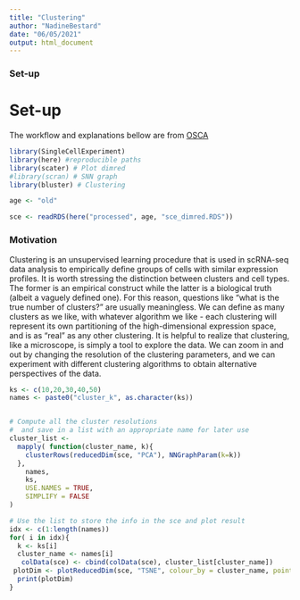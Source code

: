 ```yaml
---
title: "Clustering"
author: "NadineBestard"
date: "06/05/2021"
output: html_document
---
```

### Set-up

# Set-up

The workflow and explanations bellow are from [OSCA](https://bioconductor.org/books/release/OSCA/dimensionality-reduction.html)

```r
library(SingleCellExperiment)
library(here) #reproducible paths
library(scater) # Plot dimred
#library(scran) # SNN graph
library(bluster) # Clustering 
```

```r
age <- "old"
```

```r
sce <- readRDS(here("processed", age, "sce_dimred.RDS"))
```

### Motivation

Clustering is an unsupervised learning procedure that is used in scRNA-seq data analysis to empirically define groups of cells with similar expression profiles. It is worth stressing the distinction between clusters and cell types. The former is an empirical construct while the latter is a biological truth (albeit a vaguely defined one). For this reason, questions like “what is the true number of clusters?” are usually meaningless. We can define as many clusters as we like, with whatever algorithm we like - each clustering will represent its own partitioning of the high-dimensional expression space, and is as “real” as any other clustering.
It is helpful to realize that clustering, like a microscope, is simply a tool to explore the data. We can zoom in and out by changing the resolution of the clustering parameters, and we can experiment with different clustering algorithms to obtain alternative perspectives of the data.


```r
ks <- c(10,20,30,40,50)
names <- paste0("cluster_k", as.character(ks))


# Compute all the cluster resolutions
#  and save in a list with an appropriate name for later use
cluster_list <- 
  mapply( function(cluster_name, k){ 
    clusterRows(reducedDim(sce, "PCA"), NNGraphParam(k=k))
  },
    names,
    ks,
    USE.NAMES = TRUE,
    SIMPLIFY = FALSE
)

# Use the list to store the info in the sce and plot result
idx <- c(1:length(names))
for( i in idx){
  k <- ks[i]
  cluster_name <- names[i]
   colData(sce) <- cbind(colData(sce), cluster_list[cluster_name])
 plotDim <- plotReducedDim(sce, "TSNE", colour_by = cluster_name, point_size=0.5, point_alpha = 0.3, text_by = cluster_name, text_size = 3)  + scale_color_hue() + ggtitle(paste("Clustering with k =", k))
  print(plotDim)
}
```


